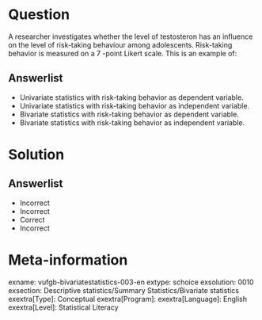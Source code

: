 Question
========
  
A researcher investigates whether the level of testosteron has an influence on 
the level of risk-taking behaviour among adolescents. Risk-taking behavior is 
measured on a 7 -point Likert scale. This is an example of:
  
  
Answerlist
----------
* Univariate statistics with risk-taking behavior as dependent variable.
* Univariate statistics with risk-taking behavior as independent variable.
* Bivariate statistics with risk-taking behavior as dependent variable.
* Bivariate statistics with risk-taking behavior as independent variable.


Solution
========
  
Answerlist
----------
* Incorrect
* Incorrect
* Correct
* Incorrect

Meta-information
================
exname: vufgb-bivariatestatistics-003-en
extype: schoice
exsolution: 0010
exsection: Descriptive statistics/Summary Statistics/Bivariate statistics
exextra[Type]: Conceptual
exextra[Program]: 
exextra[Language]: English
exextra[Level]: Statistical Literacy